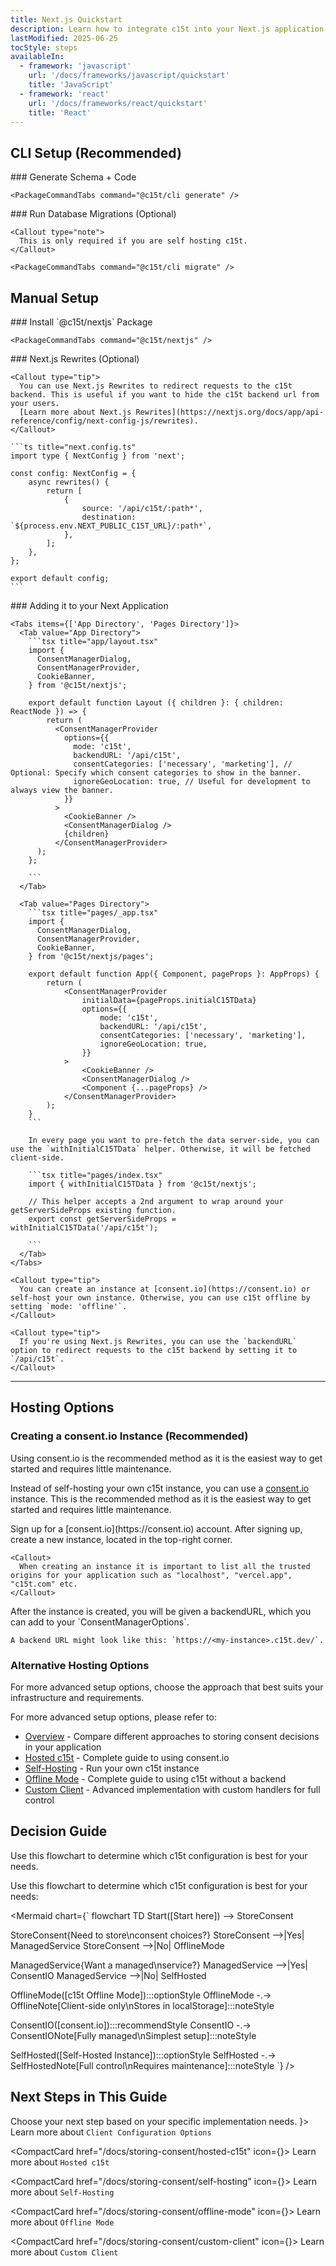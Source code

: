 ```yaml
---
title: Next.js Quickstart
description: Learn how to integrate c15t into your Next.js application with this step-by-step guide. We'll cover installation, configuration, and basic usage.
lastModified: 2025-06-25
tocStyle: steps
availableIn:
  - framework: 'javascript'
    url: '/docs/frameworks/javascript/quickstart'
    title: 'JavaScript'
  - framework: 'react'
    url: '/docs/frameworks/react/quickstart'
    title: 'React'
---
```


## CLI Setup (Recommended)

<Steps>
  <Step>
    ### Generate Schema + Code

    <PackageCommandTabs command="@c15t/cli generate" />
  </Step>

  <Step>
    ### Run Database Migrations (Optional)

    <Callout type="note">
      This is only required if you are self hosting c15t.
    </Callout>

    <PackageCommandTabs command="@c15t/cli migrate" />
  </Step>
</Steps>

## Manual Setup

<Steps>
  <Step>
    ### Install `@c15t/nextjs` Package

    <PackageCommandTabs command="@c15t/nextjs" />
  </Step>

  <Step>
    ### Next.js Rewrites (Optional)

    <Callout type="tip">
      You can use Next.js Rewrites to redirect requests to the c15t backend. This is useful if you want to hide the c15t backend url from your users.
      [Learn more about Next.js Rewrites](https://nextjs.org/docs/app/api-reference/config/next-config-js/rewrites).
    </Callout>

    ```ts title="next.config.ts"
    import type { NextConfig } from 'next';

    const config: NextConfig = {
    	async rewrites() {
    		return [
    			{
    				source: '/api/c15t/:path*',
    				destination: `${process.env.NEXT_PUBLIC_C15T_URL}/:path*`,
    			},
    		];
    	},
    };

    export default config;
    ```
  </Step>

  <Step>
    ### Adding it to your Next Application

    <Tabs items={['App Directory', 'Pages Directory']}>
      <Tab value="App Directory">
        ```tsx title="app/layout.tsx"
        import { 
          ConsentManagerDialog,
          ConsentManagerProvider,
          CookieBanner,
        } from '@c15t/nextjs';

        export default function Layout ({ children }: { children: ReactNode }) => {
        	return (
              <ConsentManagerProvider
                options={{
                  mode: 'c15t',
                  backendURL: '/api/c15t',
                  consentCategories: ['necessary', 'marketing'], // Optional: Specify which consent categories to show in the banner.
                  ignoreGeoLocation: true, // Useful for development to always view the banner.
                }}
              >
                <CookieBanner />
                <ConsentManagerDialog />   
                {children}
              </ConsentManagerProvider>
          );
        };

        ```
      </Tab>

      <Tab value="Pages Directory">
        ```tsx title="pages/_app.tsx"
        import { 
          ConsentManagerDialog,
          ConsentManagerProvider,
          CookieBanner,
        } from '@c15t/nextjs/pages';

        export default function App({ Component, pageProps }: AppProps) {
        	return (
        		<ConsentManagerProvider
        			initialData={pageProps.initialC15TData}
        			options={{
        				mode: 'c15t',
        				backendURL: '/api/c15t',
        				consentCategories: ['necessary', 'marketing'],
        				ignoreGeoLocation: true,
        			}}
        		>
        			<CookieBanner />
        			<ConsentManagerDialog />
        			<Component {...pageProps} />
        		</ConsentManagerProvider>
        	);
        }
        ```

        In every page you want to pre-fetch the data server-side, you can use the `withInitialC15TData` helper. Otherwise, it will be fetched client-side.

        ```tsx title="pages/index.tsx"
        import { withInitialC15TData } from '@c15t/nextjs';

        // This helper accepts a 2nd argument to wrap around your getServerSideProps existing function.
        export const getServerSideProps = withInitialC15TData('/api/c15t');

        ```
      </Tab>
    </Tabs>

    <Callout type="tip">
      You can create an instance at [consent.io](https://consent.io) or self-host your own instance. Otherwise, you can use c15t offline by setting `mode: 'offline'`.
    </Callout>

    <Callout type="tip">
      If you're using Next.js Rewrites, you can use the `backendURL` option to redirect requests to the c15t backend by setting it to `/api/c15t`.
    </Callout>
  </Step>
</Steps>

***

## Hosting Options

### Creating a consent.io Instance (Recommended)

<Callout type="info">
  Using consent.io is the recommended method as it is the easiest way to get started and requires little maintenance.
</Callout>

Instead of self-hosting your own c15t instance, you can use a [consent.io](https://consent.io) instance. This is the recommended method as it is the easiest way to get started and requires little maintenance.

<Steps>
  <Step>
    Sign up for a [consent.io](https://consent.io) account.
  </Step>

  <Step>
    After signing up, create a new instance, located in the top-right corner.

    <Callout>
      When creating an instance it is important to list all the trusted origins for your application such as "localhost", "vercel.app", "c15t.com" etc.
    </Callout>
  </Step>

  <Step>
    After the instance is created, you will be given a backendURL, which you can add to your `ConsentManagerOptions`.

    A backend URL might look like this: `https://<my-instance>.c15t.dev/`.
  </Step>
</Steps>

### Alternative Hosting Options

<Callout type="note">
  For more advanced setup options, choose the approach that best suits your infrastructure and requirements.
</Callout>

For more advanced setup options, please refer to:

- [Overview](/docs/storing-consent/overview) - Compare different approaches to storing consent decisions in your application
- [Hosted c15t](/docs/storing-consent/hosted-c15t) - Complete guide to using consent.io
- [Self-Hosting](/docs/storing-consent/self-hosting) - Run your own c15t instance
- [Offline Mode](/docs/storing-consent/offline-mode) - Complete guide to using c15t without a backend
- [Custom Client](/docs/storing-consent/custom-client) - Advanced implementation with custom handlers for full control

## Decision Guide

<Callout>
  Use this flowchart to determine which c15t configuration is best for your needs.
</Callout>

Use this flowchart to determine which c15t configuration is best for your needs:

<Mermaid
  chart={`
flowchart TD
Start([Start here]) --> StoreConsent

StoreConsent{Need to store\nconsent choices?}
StoreConsent -->|Yes| ManagedService
StoreConsent -->|No| OfflineMode

ManagedService{Want a managed\nservice?}
ManagedService -->|Yes| ConsentIO
ManagedService -->|No| SelfHosted

OfflineMode([c15t Offline Mode]):::optionStyle
OfflineMode -.-> OfflineNote[Client-side only\nStores in localStorage]:::noteStyle

ConsentIO([consent.io]):::recommendStyle
ConsentIO -.-> ConsentIONote[Fully managed\nSimplest setup]:::noteStyle

SelfHosted([Self-Hosted Instance]):::optionStyle
SelfHosted -.-> SelfHostedNote[Full control\nRequires maintenance]:::noteStyle
`}
/>

## Next Steps in This Guide

<Callout type="tip">
  Choose your next step based on your specific implementation needs.
</Callout>

<CompactCardContainer>
  <CompactCard href="/docs/storing-consent/overview" icon={<Icon name="file-code" size={16} />}>
    Learn more about <code>Client Configuration Options</code>
  </CompactCard>

  <CompactCard href="/docs/storing-consent/hosted-c15t" icon={<Icon name="flashlight" size={16} />}>
    Learn more about <code>Hosted c15t</code>
  </CompactCard>

  <CompactCard href="/docs/storing-consent/self-hosting" icon={<Icon name="server" size={16} />}>
    Learn more about <code>Self-Hosting</code>
  </CompactCard>

  <CompactCard href="/docs/storing-consent/offline-mode" icon={<Icon name="wifi-offline" size={16} />}>
    Learn more about <code>Offline Mode</code>
  </CompactCard>

  <CompactCard href="/docs/storing-consent/custom-client" icon={<Icon name="settings-2" size={16} />}>
    Learn more about <code>Custom Client</code>
  </CompactCard>
</CompactCardContainer>

